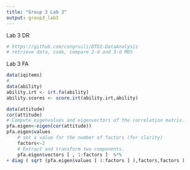 ```yaml
---
title: "Group 3 Lab 3"
output: group3_lab3
---
```


Lab 3 DR
```r
# https://github.com/congruili/DTDI-DataAnalysis
# retrieve data, code, compare 2-d and 3-d MDS


```


Lab 3 FA
```r
data(iqitems)
#
data(ability)
ability.irt <- irt.fa(ability)
ability.scores <- score.irt(ability.irt,ability)

data(attitude)
cor(attitude)
# Compute eigenvalues and eigenvectors of the correlation matrix.
pfa.eigen<-eigen(cor(attitude))
pfa.eigen$values
    # set a value for the number of factors (for clarity)
    factors<-2
    # Extract and transform two components.
    pfa.eigen$vectors [ , 1:factors ]  %*% 
+ diag ( sqrt (pfa.eigen$values [ 1:factors ] ),factors,factors )

```



